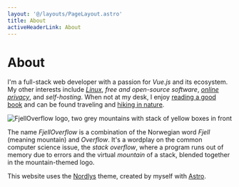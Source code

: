 ```yaml
---
layout: '@/layouts/PageLayout.astro'
title: About
activeHeaderLink: About
---
```


# About

I'm a full-stack web developer with a passion for _Vue.js_ and its ecosystem. My other interests include [_Linux_](/tags/linux), _free and open-source software_, [_online privacy_](/tags/privacy), and _self-hosting_. When not at my desk, I enjoy [reading a good book](https://bookwyrm.social/user/FjellOverflow) and can be found traveling and [hiking in nature](https://pixelfed.social/FjellOverflow).


<div>
  <Image src={Logo} class="w-1/3 md:w-1/6 mx-auto" alt="FjellOverflow logo, two grey mountains with stack of yellow boxes in front" loading="eager"/>
</div>

The name _FjellOverflow_ is a combination of the Norwegian word _Fjell_ (meaning mountain) and _Overflow_. It's a wordplay on the common computer science issue, the _stack overflow_, where a program runs out of memory due to errors and the virtual _mountain_ of a stack, blended together in the mountain-themed logo.

This website uses the [Nordlys](https://github.com/FjellOverflow/nordlys) theme, created by myself with [Astro](https://astro.build/).
